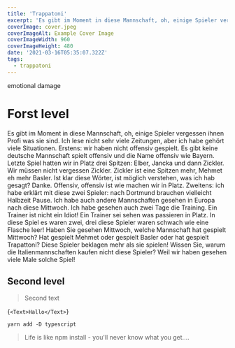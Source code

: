 ```yaml
---
title: 'Trappatoni'
excerpt: 'Es gibt im Moment in diese Mannschaft, oh, einige Spieler vergessen ihnen Profi was sie sind.'
coverImage: cover.jpeg
coverImageAlt: Example Cover Image
coverImageWidth: 960
coverImageHeight: 480
date: '2021-03-16T05:35:07.322Z'
tags:
  - trappatoni
---
```


<Tldr>emotional damage</Tldr>

# Forst level

Es gibt im Moment in diese Mannschaft, oh, einige Spieler vergessen ihnen Profi was sie sind. Ich lese nicht sehr viele Zeitungen, aber ich habe gehört viele Situationen. Erstens: wir haben nicht offensiv gespielt. Es gibt keine deutsche Mannschaft spielt offensiv und die Name offensiv wie Bayern. Letzte Spiel hatten wir in Platz drei Spitzen: Elber, Jancka und dann Zickler. Wir müssen nicht vergessen Zickler. Zickler ist eine Spitzen mehr, Mehmet eh mehr Basler. Ist klar diese Wörter, ist möglich verstehen, was ich hab gesagt? Danke. Offensiv, offensiv ist wie machen wir in Platz. Zweitens: ich habe erklärt mit diese zwei Spieler: nach Dortmund brauchen vielleicht Halbzeit Pause. Ich habe auch andere Mannschaften gesehen in Europa nach diese Mittwoch. Ich habe gesehen auch zwei Tage die Training. Ein Trainer ist nicht ein Idiot! Ein Trainer sei sehen was passieren in Platz. In diese Spiel es waren zwei, drei diese Spieler waren schwach wie eine Flasche leer! Haben Sie gesehen Mittwoch, welche Mannschaft hat gespielt Mittwoch? Hat gespielt Mehmet oder gespielt Basler oder hat gespielt Trapattoni? Diese Spieler beklagen mehr als sie spielen! Wissen Sie, warum die Italienmannschaften kaufen nicht diese Spieler? Weil wir haben gesehen viele Male solche Spiel!

## Second level

> Second text

<Prism withLineNumbers language='tsx'>{`<Text>Hallo</Text>`}</Prism>

<Code>yarn add -D typescript</Code>

<Blockquote cite='- Forrest Gump'>
  Life is like npm install - you'll never know what you get....
</Blockquote>
